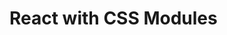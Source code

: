 
# React with CSS Modules

<Carbon />

<StackBlitz
  dir="examples/latest/react-with-css-modules"
  file="src/components/button/button.tsx"
/>
